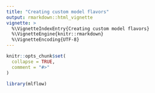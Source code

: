```yaml
---
title: "Creating custom model flavors"
output: rmarkdown::html_vignette
vignette: >
  %\VignetteIndexEntry{Creating custom model flavors}
  %\VignetteEngine{knitr::rmarkdown}
  %\VignetteEncoding{UTF-8}
---
```


```r
knitr::opts_chunk$set(
  collapse = TRUE,
  comment = "#>"
)
```

```r
library(mlflow)
```
